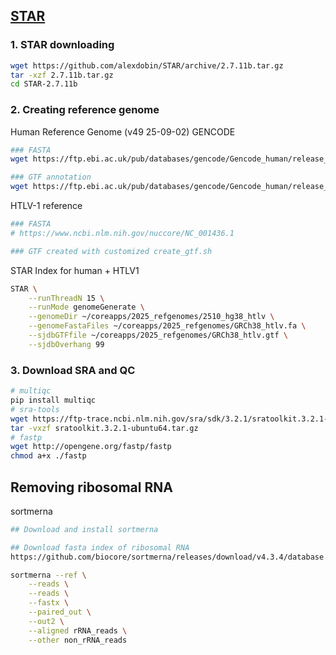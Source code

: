 

## [STAR](https://github.com/alexdobin/STAR)

### 1.  STAR downloading

```bash
wget https://github.com/alexdobin/STAR/archive/2.7.11b.tar.gz
tar -xzf 2.7.11b.tar.gz
cd STAR-2.7.11b
```

### 2. Creating reference genome

Human Reference Genome (v49 25-09-02)
GENCODE 
```bash
### FASTA
wget https://ftp.ebi.ac.uk/pub/databases/gencode/Gencode_human/release_49/GRCh38.primary_assembly.genome.fa.gz

### GTF annotation
wget https://ftp.ebi.ac.uk/pub/databases/gencode/Gencode_human/release_49/gencode.v49.primary_assembly.annotation.gtf.gz
```

HTLV-1 reference
```bash
### FASTA
# https://www.ncbi.nlm.nih.gov/nuccore/NC_001436.1

### GTF created with customized create_gtf.sh 
```
STAR Index for human + HTLV1
```sh
STAR \
    --runThreadN 15 \
    --runMode genomeGenerate \
    --genomeDir ~/coreapps/2025_refgenomes/2510_hg38_htlv \
    --genomeFastaFiles ~/coreapps/2025_refgenomes/GRCh38_htlv.fa \
    --sjdbGTFfile ~/coreapps/2025_refgenomes/GRCh38_htlv.gtf \
    --sjdbOverhang 99
```


### 3. Download SRA and QC

```sh
# multiqc
pip install multiqc
# sra-tools
wget https://ftp-trace.ncbi.nlm.nih.gov/sra/sdk/3.2.1/sratoolkit.3.2.1-ubuntu64.tar.gz
tar -vxzf sratoolkit.3.2.1-ubuntu64.tar.gz 
# fastp
wget http://opengene.org/fastp/fastp
chmod a+x ./fastp
```

## Removing ribosomal RNA

sortmerna

```bash
## Download and install sortmerna

## Download fasta index of ribosomal RNA
https://github.com/biocore/sortmerna/releases/download/v4.3.4/database.tar.gz
```


```bash
sortmerna --ref \
    --reads \
    --reads \
    --fastx \
    --paired_out \
    --out2 \
    --aligned rRNA_reads \
    --other non_rRNA_reads


```